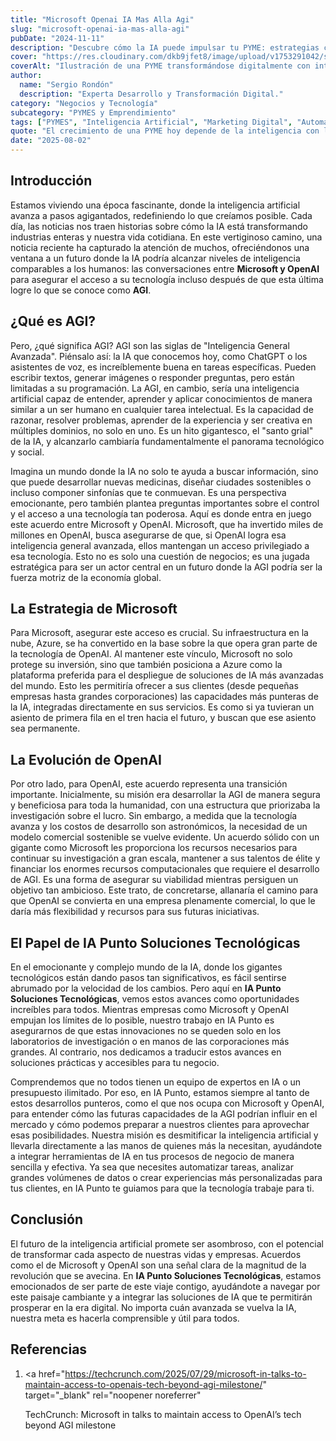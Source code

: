```yaml
---
title: "Microsoft Openai IA Mas Alla Agi"
slug: "microsoft-openai-ia-mas-alla-agi"
pubDate: "2024-11-11"
description: "Descubre cómo la IA puede impulsar tu PYME: estrategias concretas de marketing, automatización y datos para aumentar ventas."
cover: "https://res.cloudinary.com/dkb9jfet8/image/upload/v1753291042/small-business_kk56r6.jpg"
coverAlt: "Ilustración de una PYME transformándose digitalmente con inteligencia artificial."
author:
  name: "Sergio Rondón"
  description: "Experta Desarrollo y Transformación Digital."
category: "Negocios y Tecnología"
subcategory: "PYMES y Emprendimiento"
tags: ["PYMES", "Inteligencia Artificial", "Marketing Digital", "Automatización", "Ventas"]
quote: "El crecimiento de una PYME hoy depende de la inteligencia con la que se aplican datos, IA y estrategia. — Sergio Rondón"
date: "2025-08-02"
---
```




<h2 id="introduccion">Introducción</h2>

Estamos viviendo una época fascinante, donde la inteligencia artificial avanza a pasos agigantados, redefiniendo lo que creíamos posible. Cada día, las noticias nos traen historias sobre cómo la IA está transformando industrias enteras y nuestra vida cotidiana. En este vertiginoso camino, una noticia reciente ha capturado la atención de muchos, ofreciéndonos una ventana a un futuro donde la IA podría alcanzar niveles de inteligencia comparables a los humanos: las conversaciones entre <strong>Microsoft y OpenAI</strong> para asegurar el acceso a su tecnología incluso después de que esta última logre lo que se conoce como <strong>AGI</strong>.

<h2 id="que-es-agi">¿Qué es AGI?</h2>

Pero, ¿qué significa AGI? AGI son las siglas de "Inteligencia General Avanzada". Piénsalo así: la IA que conocemos hoy, como ChatGPT o los asistentes de voz, es increíblemente buena en tareas específicas. Pueden escribir textos, generar imágenes o responder preguntas, pero están limitadas a su programación. La AGI, en cambio, sería una inteligencia artificial capaz de entender, aprender y aplicar conocimientos de manera similar a un ser humano en cualquier tarea intelectual. Es la capacidad de razonar, resolver problemas, aprender de la experiencia y ser creativa en múltiples dominios, no solo en uno. Es un hito gigantesco, el "santo grial" de la IA, y alcanzarlo cambiaría fundamentalmente el panorama tecnológico y social.

Imagina un mundo donde la IA no solo te ayuda a buscar información, sino que puede desarrollar nuevas medicinas, diseñar ciudades sostenibles o incluso componer sinfonías que te conmuevan. Es una perspectiva emocionante, pero también plantea preguntas importantes sobre el control y el acceso a una tecnología tan poderosa. Aquí es donde entra en juego este acuerdo entre Microsoft y OpenAI. Microsoft, que ha invertido miles de millones en OpenAI, busca asegurarse de que, si OpenAI logra esa inteligencia general avanzada, ellos mantengan un acceso privilegiado a esa tecnología. Esto no es solo una cuestión de negocios; es una jugada estratégica para ser un actor central en un futuro donde la AGI podría ser la fuerza motriz de la economía global.

<h2 id="la-estrategia-de-microsoft">La Estrategia de Microsoft</h2>

Para Microsoft, asegurar este acceso es crucial. Su infraestructura en la nube, Azure, se ha convertido en la base sobre la que opera gran parte de la tecnología de OpenAI. Al mantener este vínculo, Microsoft no solo protege su inversión, sino que también posiciona a Azure como la plataforma preferida para el despliegue de soluciones de IA más avanzadas del mundo. Esto les permitiría ofrecer a sus clientes (desde pequeñas empresas hasta grandes corporaciones) las capacidades más punteras de la IA, integradas directamente en sus servicios. Es como si ya tuvieran un asiento de primera fila en el tren hacia el futuro, y buscan que ese asiento sea permanente.

<h2 id="la-evolucion-de-openai">La Evolución de OpenAI</h2>

Por otro lado, para OpenAI, este acuerdo representa una transición importante. Inicialmente, su misión era desarrollar la AGI de manera segura y beneficiosa para toda la humanidad, con una estructura que priorizaba la investigación sobre el lucro. Sin embargo, a medida que la tecnología avanza y los costos de desarrollo son astronómicos, la necesidad de un modelo comercial sostenible se vuelve evidente. Un acuerdo sólido con un gigante como Microsoft les proporciona los recursos necesarios para continuar su investigación a gran escala, mantener a sus talentos de élite y financiar los enormes recursos computacionales que requiere el desarrollo de AGI. Es una forma de asegurar su viabilidad mientras persiguen un objetivo tan ambicioso. Este trato, de concretarse, allanaría el camino para que OpenAI se convierta en una empresa plenamente comercial, lo que le daría más flexibilidad y recursos para sus futuras iniciativas.

<h2 id="el-papel-de-ia-punto-soluciones-tecnologicas">
  El Papel de IA Punto Soluciones Tecnológicas
</h2>

En el emocionante y complejo mundo de la IA, donde los gigantes tecnológicos están dando pasos tan significativos, es fácil sentirse abrumado por la velocidad de los cambios. Pero aquí en <strong>IA Punto Soluciones Tecnológicas</strong>, vemos estos avances como oportunidades increíbles para todos. Mientras empresas como Microsoft y OpenAI empujan los límites de lo posible, nuestro trabajo en IA Punto es asegurarnos de que estas innovaciones no se queden solo en los laboratorios de investigación o en manos de las corporaciones más grandes. Al contrario, nos dedicamos a traducir estos avances en soluciones prácticas y accesibles para tu negocio.

Comprendemos que no todos tienen un equipo de expertos en IA o un presupuesto ilimitado. Por eso, en IA Punto, estamos siempre al tanto de estos desarrollos punteros, como el que nos ocupa con Microsoft y OpenAI, para entender cómo las futuras capacidades de la AGI podrían influir en el mercado y cómo podemos preparar a nuestros clientes para aprovechar esas posibilidades. Nuestra misión es desmitificar la inteligencia artificial y llevarla directamente a las manos de quienes más la necesitan, ayudándote a integrar herramientas de IA en tus procesos de negocio de manera sencilla y efectiva. Ya sea que necesites automatizar tareas, analizar grandes volúmenes de datos o crear experiencias más personalizadas para tus clientes, en IA Punto te guiamos para que la tecnología trabaje para ti.

<h2 id="conclusion">Conclusión</h2>

El futuro de la inteligencia artificial promete ser asombroso, con el potencial de transformar cada aspecto de nuestras vidas y empresas. Acuerdos como el de Microsoft y OpenAI son una señal clara de la magnitud de la revolución que se avecina. En <strong>IA Punto Soluciones Tecnológicas</strong>, estamos emocionados de ser parte de este viaje contigo, ayudándote a navegar por este paisaje cambiante y a integrar las soluciones de IA que te permitirán prosperar en la era digital. No importa cuán avanzada se vuelva la IA, nuestra meta es hacerla comprensible y útil para todos.

<h2 id="referencias">Referencias</h2>

1. <a
     href="https://techcrunch.com/2025/07/29/microsoft-in-talks-to-maintain-access-to-openais-tech-beyond-agi-milestone/"
     target="_blank"
     rel="noopener noreferrer"
   >
     TechCrunch: Microsoft in talks to maintain access to OpenAI’s tech beyond
     AGI milestone
   </a>
